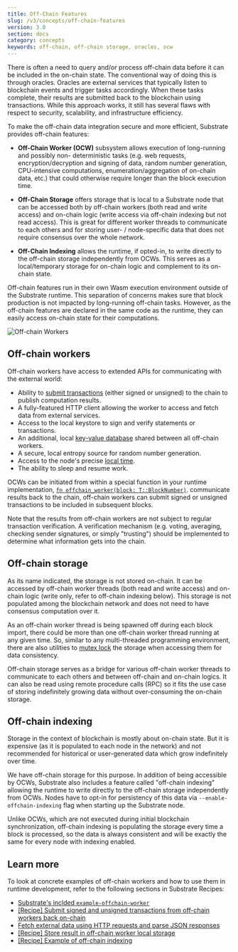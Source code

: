 ```yaml
---
title: Off-Chain Features
slug: /v3/concepts/off-chain-features
version: 3.0 
section: docs
category: concepts
keywords: off-chain, off-chain storage, oracles, ocw
---
```


There is often a need to query and/or process off-chain data before it can be included in the
on-chain state. The conventional way of doing this is through oracles. Oracles are external services
that typically listen to blockchain events and trigger tasks accordingly. When these tasks complete,
their results are submitted back to the blockchain using transactions. While this approach works, it
still has several flaws with respect to security, scalability, and infrastructure efficiency.

To make the off-chain data integration secure and more efficient, Substrate provides off-chain
features:

- **Off-Chain Worker (OCW)** subsystem allows execution of long-running and possibly non-
  deterministic tasks (e.g. web requests, encryption/decryption and signing of data, random number
  generation, CPU-intensive computations, enumeration/aggregation of on-chain data, etc.) that could
  otherwise require longer than the block execution time.

- **Off-Chain Storage** offers storage that is local to a Substrate node that can be accessed both
  by off-chain workers (both read and write access) and on-chain logic (write access via off-chain
  indexing but not read access). This is great for different worker threads to communicate to each
  others and for storing user- / node-specific data that does not require consensus over the whole
  network.

- **Off-Chain Indexing** allows the runtime, if opted-in, to write directly to the off-chain storage
  independently from OCWs. This serves as a local/temporary storage for on-chain logic and
  complement to its on-chain state.

Off-chain features run in their own Wasm execution environment outside of the Substrate runtime.
This separation of concerns makes sure that block production is not impacted by long-running
off-chain tasks. However, as the off-chain features are declared in the same code as the runtime,
they can easily access on-chain state for their computations.

![Off-chain Workers](../../../../src/images/docs/concepts/off-chain-workers-v2.png)

## Off-chain workers

Off-chain workers have access to extended APIs for communicating with the external world:

- Ability to
  [submit transactions](/rustdocs/latest/sp_runtime/offchain/trait.TransactionPool.html)
  (either signed or unsigned) to the chain to publish computation results.
- A fully-featured HTTP client allowing the worker to access and fetch data from external services.
- Access to the local keystore to sign and verify statements or transactions.
- An additional, local
  [key-value database](/rustdocs/latest/sp_runtime/offchain/trait.OffchainStorage.html)
  shared between all off-chain workers.
- A secure, local entropy source for random number generation.
- Access to the node's precise
  [local time](/rustdocs/latest/sp_runtime/offchain/struct.Timestamp.html).
- The ability to sleep and resume work.

OCWs can be initiated from within a special function in your runtime implementation,
[`fn offchain_worker(block: T::BlockNumber)`](/rustdocs/latest/frame_support/traits/trait.OffchainWorker.html).
communicate results back to the chain, off-chain workers can submit signed or unsigned transactions
to be included in subsequent blocks.

Note that the results from off-chain workers are not subject to regular transaction verification. A
verification mechanism (e.g. voting, averaging, checking sender signatures, or simply "trusting")
should be implemented to determine what information gets into the chain.

## Off-chain storage

As its name indicated, the storage is not stored on-chain. It can be accessed by off-chain worker
threads (both read and write access) and on-chain logic (write only, refer to off-chain indexing
below). This storage is not populated among the blockchain network and does not need to have
consensus computation over it.

As an off-chain worker thread is being spawned off during each block import, there could be more
than one off-chain worker thread running at any given time. So, similar to any multi-threaded
programming environment, there are also utilities to
[mutex lock](<https://en.wikipedia.org/wiki/Lock_(computer_science)>) the storage when accessing
them for data consistency.

Off-chain storage serves as a bridge for various off-chain worker threads to communicate to each
others and between off-chain and on-chain logics. It can also be read using remote procedure calls
(RPC) so it fits the use case of storing indefinitely growing data without over-consuming the
on-chain storage.

## Off-chain indexing

Storage in the context of blockchain is mostly about on-chain state. But it is expensive (as it is
populated to each node in the network) and not recommended for historical or user-generated data
which grow indefinitely over time.

We have off-chain storage for this purpose. In addition of being accessible by OCWs, Substrate also
includes a feature called "off-chain indexing" allowing the runtime to write directly to the
off-chain storage independently from OCWs. Nodes have to opt-in for persistency of this data via
`--enable-offchain-indexing` flag when starting up the Substrate node.

Unlike OCWs, which are not executed during initial blockchain synchronization, off-chain indexing is
populating the storage every time a block is processed, so the data is always consistent and will be
exactly the same for every node with indexing enabled.

## Learn more

To look at concrete examples of off-chain workers and how to use them in runtime development,
refer to the following sections in Substrate Recipes:

- [Substrate's inclded `example-offchain-worker`](https://github.com/paritytech/substrate/tree/master/frame/example-offchain-worker)
- [[Recipe] Submit signed and unsigned transactions from off-chain workers back on-chain](https://github.com/substrate-developer-hub/recipes/blob/master/text/off-chain-workers/transactions.html)
- [Fetch external data using HTTP requests and parse JSON responses](https://github.com/substrate-developer-hub/recipes/blob/master/text/off-chain-workers/http-json.html)
- [[Recipe] Store result in off-chain worker local storage](https://github.com/substrate-developer-hub/recipes/blob/master/text/off-chain-workers/storage.html)
- [[Recipe] Example of off-chain indexing](https://github.com/substrate-developer-hub/recipes/blob/master/text/off-chain-workers/indexing.html)
